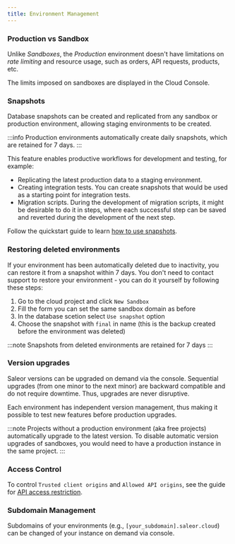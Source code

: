 ```yaml
---
title: Environment Management
---
```

### Production vs Sandbox

Unlike _Sandboxes_, the _Production_ environment doesn't have limitations on _rate limiting_ and resource usage, such as orders, API requests, products, etc.

The limits imposed on sandboxes are displayed in the Cloud Console.

### Snapshots

Database snapshots can be created and replicated from any sandbox or production environment, allowing staging environments to be created.

:::info
Production environments automatically create daily snapshots, which are retained for 7 days.
:::

This feature enables productive workflows for development and testing, for example:

- Replicating the latest production data to a staging environment.
- Creating integration tests. You can create snapshots that would be used as a starting point for integration tests.
- Migration scripts. During the development of migration scripts, it might be desirable to do it in steps, where each successful step can be saved and reverted during the development of the next step.

Follow the quickstart guide to learn [how to use snapshots](/quickstart/cloud.mdx).

### Restoring deleted environments

If your environment has been automatically deleted due to inactivity, you can restore it from a snapshot within 7 days. You don't need to contact support to restore your environment - you can do it yourself by following these steps:

1. Go to the cloud project and click `New Sandbox`
2. Fill the form you can set the same sandbox domain as before
3. In the database scetion select `Use snapshot` option
4. Choose the snapshot with `final` in name (this is the backup created before the environment was deleted)

:::note
Snapshots from deleted environments are retained for 7 days
:::

### Version upgrades

Saleor versions can be upgraded on demand via the console. Sequential upgrades (from one minor to the next minor) are backward compatible and do not require downtime. Thus, upgrades are never disruptive.

Each environment has independent version management, thus making it possible to test new features before production upgrades.

:::note
Projects without a production environment (aka free projects) automatically upgrade to the latest version. To disable automatic version upgrades of sandboxes, you would need to have a production instance in the same project.
:::


### Access Control

To control `Trusted client origins` and `Allowed API origins`, see the guide for [API access restriction](/cloud/restricting-api-access.mdx).


### Subdomain Management

Subdomains of your environments (e.g., `[your_subdomain].saleor.cloud`) can be changed of your instance on demand via console.

